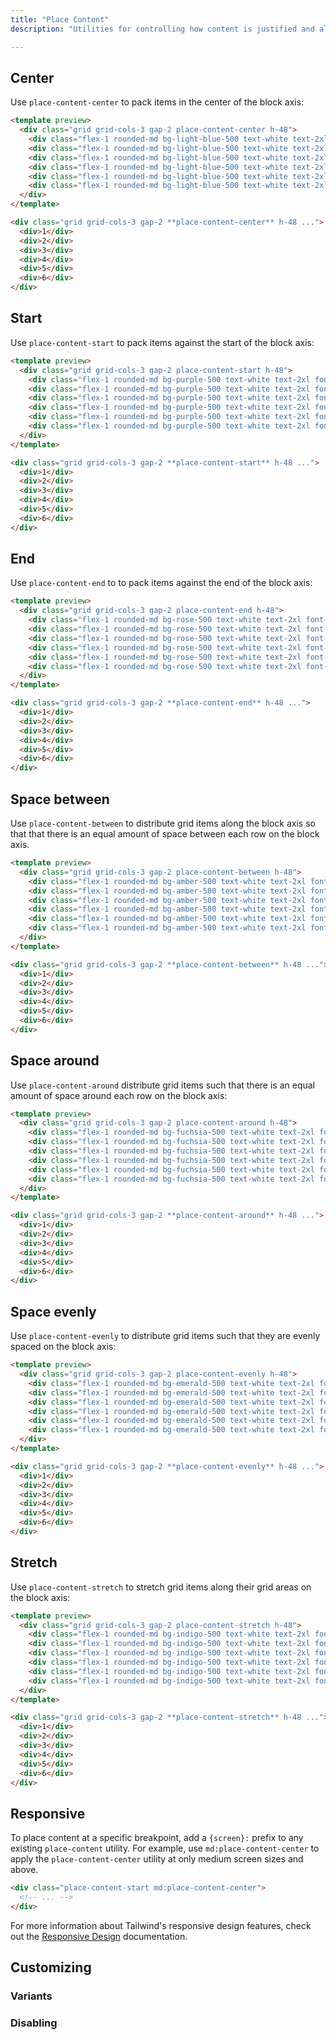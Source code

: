 ```yaml
---
title: "Place Content"
description: "Utilities for controlling how content is justified and aligned at the same time."

---
```




## Center

Use `place-content-center` to pack items in the center of the block axis:

```html lightBlue
<template preview>
  <div class="grid grid-cols-3 gap-2 place-content-center h-48">
    <div class="flex-1 rounded-md bg-light-blue-500 text-white text-2xl font-extrabold flex items-center justify-center py-3">1</div>
    <div class="flex-1 rounded-md bg-light-blue-500 text-white text-2xl font-extrabold flex items-center justify-center py-3">2</div>
    <div class="flex-1 rounded-md bg-light-blue-500 text-white text-2xl font-extrabold flex items-center justify-center py-3">3</div>
    <div class="flex-1 rounded-md bg-light-blue-500 text-white text-2xl font-extrabold flex items-center justify-center py-3">4</div>
    <div class="flex-1 rounded-md bg-light-blue-500 text-white text-2xl font-extrabold flex items-center justify-center py-3">5</div>
    <div class="flex-1 rounded-md bg-light-blue-500 text-white text-2xl font-extrabold flex items-center justify-center py-3">6</div>
  </div>
</template>

<div class="grid grid-cols-3 gap-2 **place-content-center** h-48 ...">
  <div>1</div>
  <div>2</div>
  <div>3</div>
  <div>4</div>
  <div>5</div>
  <div>6</div>
</div>
```

## Start

Use `place-content-start` to pack items against the start of the block axis:

```html purple
<template preview>
  <div class="grid grid-cols-3 gap-2 place-content-start h-48">
    <div class="flex-1 rounded-md bg-purple-500 text-white text-2xl font-extrabold flex items-center justify-center py-3">1</div>
    <div class="flex-1 rounded-md bg-purple-500 text-white text-2xl font-extrabold flex items-center justify-center py-3">2</div>
    <div class="flex-1 rounded-md bg-purple-500 text-white text-2xl font-extrabold flex items-center justify-center py-3">3</div>
    <div class="flex-1 rounded-md bg-purple-500 text-white text-2xl font-extrabold flex items-center justify-center py-3">4</div>
    <div class="flex-1 rounded-md bg-purple-500 text-white text-2xl font-extrabold flex items-center justify-center py-3">5</div>
    <div class="flex-1 rounded-md bg-purple-500 text-white text-2xl font-extrabold flex items-center justify-center py-3">6</div>
  </div>
</template>

<div class="grid grid-cols-3 gap-2 **place-content-start** h-48 ...">
  <div>1</div>
  <div>2</div>
  <div>3</div>
  <div>4</div>
  <div>5</div>
  <div>6</div>
</div>
```

## End

Use `place-content-end` to to pack items against the end of the block axis:

```html rose
<template preview>
  <div class="grid grid-cols-3 gap-2 place-content-end h-48">
    <div class="flex-1 rounded-md bg-rose-500 text-white text-2xl font-extrabold flex items-center justify-center py-3">1</div>
    <div class="flex-1 rounded-md bg-rose-500 text-white text-2xl font-extrabold flex items-center justify-center py-3">2</div>
    <div class="flex-1 rounded-md bg-rose-500 text-white text-2xl font-extrabold flex items-center justify-center py-3">3</div>
    <div class="flex-1 rounded-md bg-rose-500 text-white text-2xl font-extrabold flex items-center justify-center py-3">4</div>
    <div class="flex-1 rounded-md bg-rose-500 text-white text-2xl font-extrabold flex items-center justify-center py-3">5</div>
    <div class="flex-1 rounded-md bg-rose-500 text-white text-2xl font-extrabold flex items-center justify-center py-3">6</div>
  </div>
</template>

<div class="grid grid-cols-3 gap-2 **place-content-end** h-48 ...">
  <div>1</div>
  <div>2</div>
  <div>3</div>
  <div>4</div>
  <div>5</div>
  <div>6</div>
</div>
```

## Space between

Use `place-content-between` to distribute grid items along the block axis so that that there is an equal amount of space between each row on the block axis.

```html amber
<template preview>
  <div class="grid grid-cols-3 gap-2 place-content-between h-48">
    <div class="flex-1 rounded-md bg-amber-500 text-white text-2xl font-extrabold flex items-center justify-center py-3">1</div>
    <div class="flex-1 rounded-md bg-amber-500 text-white text-2xl font-extrabold flex items-center justify-center py-3">2</div>
    <div class="flex-1 rounded-md bg-amber-500 text-white text-2xl font-extrabold flex items-center justify-center py-3">3</div>
    <div class="flex-1 rounded-md bg-amber-500 text-white text-2xl font-extrabold flex items-center justify-center py-3">4</div>
    <div class="flex-1 rounded-md bg-amber-500 text-white text-2xl font-extrabold flex items-center justify-center py-3">5</div>
    <div class="flex-1 rounded-md bg-amber-500 text-white text-2xl font-extrabold flex items-center justify-center py-3">6</div>
  </div>
</template>

<div class="grid grid-cols-3 gap-2 **place-content-between** h-48 ...">
  <div>1</div>
  <div>2</div>
  <div>3</div>
  <div>4</div>
  <div>5</div>
  <div>6</div>
</div>
```

## Space around

Use `place-content-around` distribute grid items such that there is an equal amount of space around each row on the block axis:

```html fuchsia
<template preview>
  <div class="grid grid-cols-3 gap-2 place-content-around h-48">
    <div class="flex-1 rounded-md bg-fuchsia-500 text-white text-2xl font-extrabold flex items-center justify-center py-3">1</div>
    <div class="flex-1 rounded-md bg-fuchsia-500 text-white text-2xl font-extrabold flex items-center justify-center py-3">2</div>
    <div class="flex-1 rounded-md bg-fuchsia-500 text-white text-2xl font-extrabold flex items-center justify-center py-3">3</div>
    <div class="flex-1 rounded-md bg-fuchsia-500 text-white text-2xl font-extrabold flex items-center justify-center py-3">4</div>
    <div class="flex-1 rounded-md bg-fuchsia-500 text-white text-2xl font-extrabold flex items-center justify-center py-3">5</div>
    <div class="flex-1 rounded-md bg-fuchsia-500 text-white text-2xl font-extrabold flex items-center justify-center py-3">6</div>
  </div>
</template>

<div class="grid grid-cols-3 gap-2 **place-content-around** h-48 ...">
  <div>1</div>
  <div>2</div>
  <div>3</div>
  <div>4</div>
  <div>5</div>
  <div>6</div>
</div>
```

## Space evenly

Use `place-content-evenly` to distribute grid items such that they are evenly spaced on the block axis:

```html emerald
<template preview>
  <div class="grid grid-cols-3 gap-2 place-content-evenly h-48">
    <div class="flex-1 rounded-md bg-emerald-500 text-white text-2xl font-extrabold flex items-center justify-center py-3">1</div>
    <div class="flex-1 rounded-md bg-emerald-500 text-white text-2xl font-extrabold flex items-center justify-center py-3">2</div>
    <div class="flex-1 rounded-md bg-emerald-500 text-white text-2xl font-extrabold flex items-center justify-center py-3">3</div>
    <div class="flex-1 rounded-md bg-emerald-500 text-white text-2xl font-extrabold flex items-center justify-center py-3">4</div>
    <div class="flex-1 rounded-md bg-emerald-500 text-white text-2xl font-extrabold flex items-center justify-center py-3">5</div>
    <div class="flex-1 rounded-md bg-emerald-500 text-white text-2xl font-extrabold flex items-center justify-center py-3">6</div>
  </div>
</template>

<div class="grid grid-cols-3 gap-2 **place-content-evenly** h-48 ...">
  <div>1</div>
  <div>2</div>
  <div>3</div>
  <div>4</div>
  <div>5</div>
  <div>6</div>
</div>
```

## Stretch

Use `place-content-stretch` to stretch grid items along their grid areas on the block axis:

```html indigo
<template preview>
  <div class="grid grid-cols-3 gap-2 place-content-stretch h-48">
    <div class="flex-1 rounded-md bg-indigo-500 text-white text-2xl font-extrabold flex items-center justify-center py-3">1</div>
    <div class="flex-1 rounded-md bg-indigo-500 text-white text-2xl font-extrabold flex items-center justify-center py-3">2</div>
    <div class="flex-1 rounded-md bg-indigo-500 text-white text-2xl font-extrabold flex items-center justify-center py-3">3</div>
    <div class="flex-1 rounded-md bg-indigo-500 text-white text-2xl font-extrabold flex items-center justify-center py-3">4</div>
    <div class="flex-1 rounded-md bg-indigo-500 text-white text-2xl font-extrabold flex items-center justify-center py-3">5</div>
    <div class="flex-1 rounded-md bg-indigo-500 text-white text-2xl font-extrabold flex items-center justify-center py-3">6</div>
  </div>
</template>

<div class="grid grid-cols-3 gap-2 **place-content-stretch** h-48 ...">
  <div>1</div>
  <div>2</div>
  <div>3</div>
  <div>4</div>
  <div>5</div>
  <div>6</div>
</div>
```

## Responsive

To place content at a specific breakpoint, add a `{screen}:` prefix to any existing `place-content` utility. For example, use `md:place-content-center` to apply the `place-content-center` utility at only medium screen sizes and above.

```html
<div class="place-content-start md:place-content-center">
  <!-- ... -->
</div>
```

For more information about Tailwind's responsive design features, check out the [Responsive Design](/docs/responsive-design) documentation.

## Customizing

### Variants

<Variants plugin="placeContent" name="place-content" />

### Disabling

<Disabling plugin="placeContent" name="place-content" />

